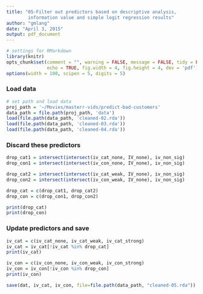 ```yaml
---
title: "05-Filter out predictors based on descriptive analysis, 
        information value and simple logit regression results"
author: "gmlang"
date: "April 3, 2015"
output: pdf_document
---
```


```r
# settings for RMarkdown 
library(knitr)
opts_chunk$set(comment = "", warning = FALSE, message = FALSE, tidy = FALSE,
               echo = TRUE, fig.width = 4, fig.height = 4, dev = 'pdf')
options(width = 100, scipen = 5, digits = 5)
```

### Load data
```r
# set path and load data
proj_path = '~/Movies/masterr-vids/predict-bad-customers'
data_path = file.path(proj_path, 'data')
load(file.path(data_path, 'cleaned-02.rda'))
load(file.path(data_path, 'cleaned-03.rda'))
load(file.path(data_path, 'cleaned-04.rda'))
```

### Discard these predictors
```r
drop_cat1 = intersect(intersect(iv_cat_none, IV_none), iv_non_sig)
drop_con1 = intersect(intersect(iv_con_none, IV_none), iv_non_sig)

drop_cat2 = intersect(intersect(iv_cat_weak, IV_none), iv_non_sig)
drop_con2 = intersect(intersect(iv_con_weak, IV_none), iv_non_sig)

drop_cat = c(drop_cat1, drop_cat2)
drop_con = c(drop_con1, drop_con2)

print(drop_cat)
print(drop_con)
```

### Update predictors and save
```r
iv_cat = c(iv_cat_none, iv_cat_weak, iv_cat_strong)
iv_cat = iv_cat[!iv_cat %in% drop_cat]
print(iv_cat)

iv_con = c(iv_con_none, iv_con_weak, iv_con_strong)
iv_con = iv_con[!iv_con %in% drop_con]
print(iv_con)

save(dat, iv_cat, iv_con, file=file.path(data_path, "cleaned-05.rda"))
```